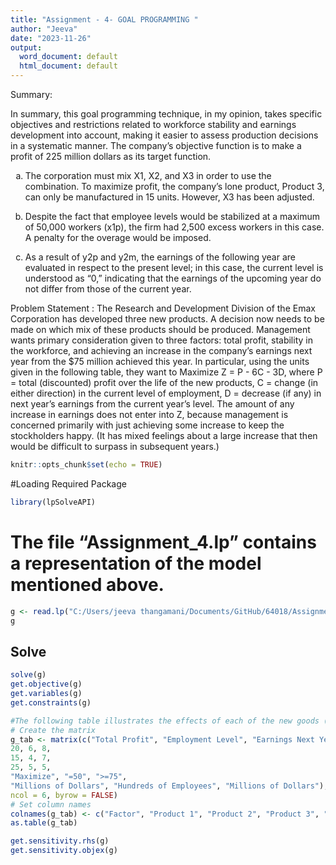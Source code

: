 ---
title: "Assignment - 4- GOAL PROGRAMMING "
author: "Jeeva"
date: "2023-11-26"
output:
  word_document: default
  html_document: default
---
Summary:

In summary, this goal programming technique, in my opinion, takes specific objectives and restrictions related to workforce stability and earnings development into account, making it easier to assess production decisions in a systematic manner. The company's objective function is to make a profit of 225 million dollars as its target function.

(a) The corporation must mix X1, X2, and X3 in order to use the combination. To maximize profit, the company's lone product, Product 3, can only be manufactured in 15 units. However, X3 has been adjusted.

(b) Despite the fact that employee levels would be stabilized at a maximum of 50,000 workers (x1p), the firm had 2,500 excess workers in this case. A penalty for the overage would be imposed.

(c) As a result of y2p and y2m, the earnings of the following year are evaluated in respect to the present level; in this case, the current level is understood as "0," indicating that the earnings of the upcoming year do not differ from those of the current year. 


Problem Statement : 
    The Research and Development Division of the Emax Corporation has developed three new
products. A decision now needs to be made on which mix of these products should be produced.
Management wants primary consideration given to three factors: total profit, stability in the
workforce, and achieving an increase in the company’s earnings next year from the $75 million
achieved this year. In particular, using the units given in the following table, they want to
Maximize Z = P - 6C - 3D, where
P = total (discounted) profit over the life of the new products,
C = change (in either direction) in the current level of employment,
D = decrease (if any) in next year’s earnings from the current year’s level.
The amount of any increase in earnings does not enter into Z, because management is concerned
primarily with just achieving some increase to keep the stockholders happy. (It has mixed
feelings about a large increase that then would be difficult to surpass in subsequent years.)


```{r setup, include=FALSE}
knitr::opts_chunk$set(echo = TRUE)
```

#Loading Required Package
```{r}
library(lpSolveAPI)
```

# The file "Assignment_4.lp" contains a representation of the model mentioned above.

```{r}
g <- read.lp("C:/Users/jeeva thangamani/Documents/GitHub/64018/Assignment_4/Assignment_4.lp")
g                         
```

## Solve
```{r}
solve(g)
get.objective(g)
get.variables(g)
get.constraints(g)
```

```{r}
#The following table illustrates the effects of each of the new goods (per unit rate of production) on each of these factors:
# Create the matrix
g_tab <- matrix(c("Total Profit", "Employment Level", "Earnings Next Year",
20, 6, 8,
15, 4, 7,
25, 5, 5,
"Maximize", "=50", ">=75",
"Millions of Dollars", "Hundreds of Employees", "Millions of Dollars"),
ncol = 6, byrow = FALSE)
# Set column names
colnames(g_tab) <- c("Factor", "Product 1", "Product 2", "Product 3", "Goal", "Units")
as.table(g_tab)
```


```{r}
get.sensitivity.rhs(g)
get.sensitivity.objex(g)
```